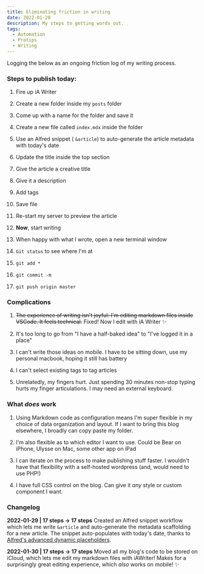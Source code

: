 ```yaml
---
title: Eliminating friction in writing
date: 2022-01-28
description: My steps to getting words out.
tags:
  - Automation
  - Protips
  - Writing
---
```


Logging the below as an ongoing friction log of my writing process.

### Steps to publish today:

1. Fire up iA Writer

1. Create a new folder inside my `posts` folder

1. Come up with a name for the folder and save it

1. Create a new file called `index.mdx` inside the folder

1. Use an Alfred snippet ( `&article`) to auto-generate the article metadata with today's date

1. Update the title inside the top section

1. Give the article a creative title

1. Give it a description

1. Add tags

1. Save file

1. Re-start my server to preview the article

1. **Now**, start writing

1. When happy with what I wrote, open a new terminal window

1. `Git status` to see where I'm at

1. `git add *`

1. `git commit -m`

1. `git push origin master`

### Complications

1. ~~The experience of writing isn't joyful: I'm editing markdown files inside VSCode. It feels technical.~~ Fixed! Now I edit with iA Writer ✨

1. It's too long to go from "I have a half-baked idea" to "I've logged it in a place"

1. I can't write those ideas on mobile. I have to be sitting down, use my personal macbook, hoping it still has battery

1. I can't select existing tags to tag articles

1. Unrelatedly, my fingers hurt. Just spending 30 minutes non-stop typing hurts my finger articulations. I may need an external keyboard.

### What _does_ work

1. Using Markdown code as configuration means I'm super flexible in my choice of data organization and layout. If I want to bring this blog elsewhere, I broadly can copy paste my folder.

1. I'm also flexible as to which editor I want to use. Could be Bear on iPhone, Ulysse on Mac, some other app on iPad

1. I can iterate on the process to make publishing stuff faster. I wouldn't have that flexibility with a self-hosted wordpress (and, would need to use PHP!)

1. I have full CSS control on the blog. Can give it _any_ style or custom component I want.

### Changelog

**2022-01-29 | 17 steps → 17 steps**
Created an Alfred snippet workflow which lets me write `&article` and auto-generate the metadata scaffolding for a new article. The snippet auto-populates with today's date, thanks to [Alfred's advanced dynamic placeholders](https://www.alfredapp.com/help/workflows/advanced/placeholders/).

**2022-01-30 | 17 steps → 17 steps**
Moved all my blog's code to be stored on iCloud, which lets me edit my markdown files with iAWriter! Makes for a surprisingly great editing experience, which *also* works on mobile! ✨


